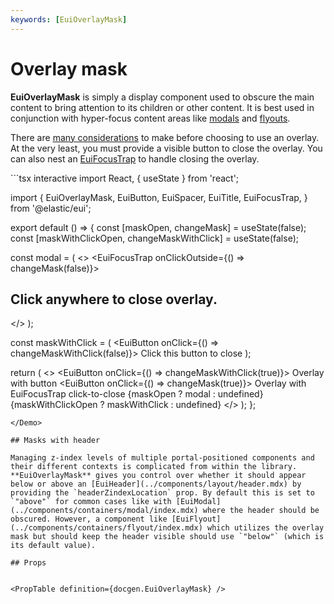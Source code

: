 ```yaml
---
keywords: [EuiOverlayMask]
---
```


# Overlay mask

**EuiOverlayMask** is simply a display component used to obscure the main content to bring attention to its children or other content. It is best used in conjunction with hyper-focus content areas like [modals](../components/containers/modal/index.mdx) and [flyouts](../components/containers/flyout/index.mdx).

There are <a href="https://www.nngroup.com/articles/overuse-of-overlays/" target="_blank" rel="noopener noreferrer">many considerations</a> to make before choosing to use an overlay. At the very least, you must provide a visible button to close the overlay. You can also nest an [EuiFocusTrap](./focus-trap/index.mdx) to handle closing the overlay.

<Demo>
```tsx interactive
import React, { useState } from 'react';

import {
  EuiOverlayMask,
  EuiButton,
  EuiSpacer,
  EuiTitle,
  EuiFocusTrap,
} from '@elastic/eui';

export default () => {
  const [maskOpen, changeMask] = useState(false);
  const [maskWithClickOpen, changeMaskWithClick] = useState(false);

  const modal = (
    <>
      <EuiOverlayMask>
        <EuiFocusTrap onClickOutside={() => changeMask(false)}>
          <EuiTitle>
            <h2> Click anywhere to close overlay. </h2>
          </EuiTitle>
        </EuiFocusTrap>
      </EuiOverlayMask>
    </>
  );

  const maskWithClick = (
    <EuiOverlayMask data-test-subj="yolo">
      <EuiButton onClick={() => changeMaskWithClick(false)}>
        Click this button to close
      </EuiButton>
    </EuiOverlayMask>
  );

  return (
    <>
      <EuiButton onClick={() => changeMaskWithClick(true)}>
        Overlay with button
      </EuiButton>
      <EuiSpacer size="xxl" />
      <EuiButton onClick={() => changeMask(true)}>
        Overlay with EuiFocusTrap click-to-close
      </EuiButton>
      {maskOpen ? modal : undefined}
      {maskWithClickOpen ? maskWithClick : undefined}
    </>
  );
};
```
</Demo>

## Masks with header

Managing z-index levels of multiple portal-positioned components and their different contexts is complicated from within the library. **EuiOverlayMask** gives you control over whether it should appear below or above an [EuiHeader](../components/layout/header.mdx) by providing the `headerZindexLocation` prop. By default this is set to `"above"` for common cases like with [EuiModal](../components/containers/modal/index.mdx) where the header should be obscured. However, a component like [EuiFlyout](../components/containers/flyout/index.mdx) which utilizes the overlay mask but should keep the header visible should use `"below"` (which is its default value).

## Props


<PropTable definition={docgen.EuiOverlayMask} />
